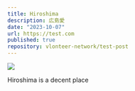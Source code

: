 ```yaml
---
title: Hiroshima
description: 広島愛
date: "2023-10-07"
url: https://test.com
published: true
repository: vlonteer-network/test-post
---
```



[![](https://i.imgur.com/9QgutCw.jpeg)](https://i.imgur.com/9QgutCw.jpeg)

Hiroshima is a decent place 